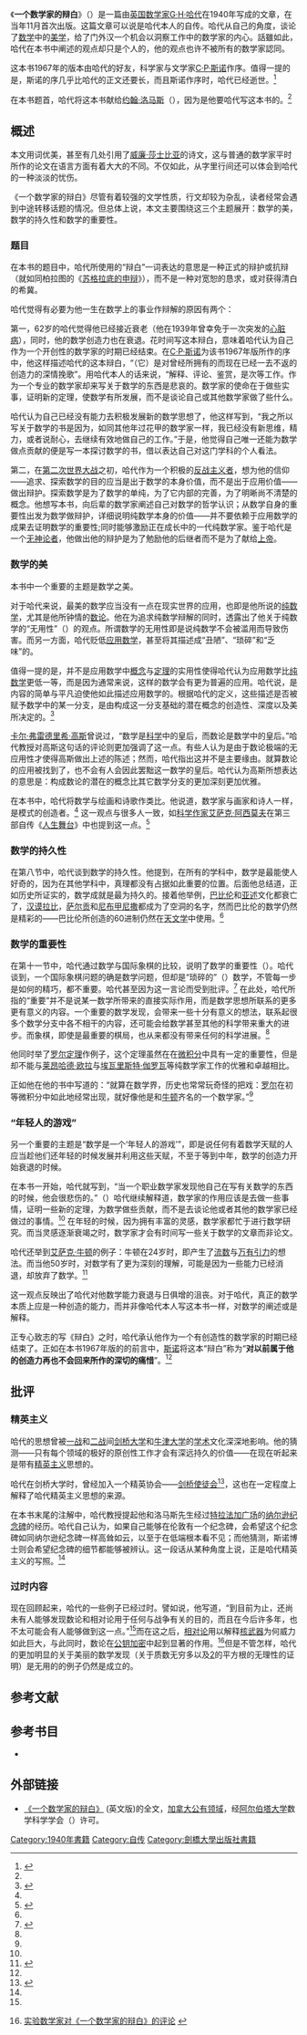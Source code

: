 {{Infobox Book 
| name = 一个数学家的辩白
| image = [[File:A_Mathematician's_Apology.jpg|200px]]
| caption = 《一个数学家的辩白》
| author = G·H·哈代
| title_orig = A Mathematician's Apology
| cover_artist = 
| country = [[英国|英国]]
| language = [[英语|英语]]
| series = 
| subject = [[数学|数学]]
| genre = 
| publisher = [[剑桥大学出版社|剑桥大学出版社]]
| release_date = 1992年1月31日（[[重印本|重印本]]）
| media_type = 
| pages = 153
| size_weight =
| format = 平装
| isbn = 9780521427067 
| oclc = 
}}
《'''一个数学家的辩白'''》（{{lang-en|''A Mathematician's Apology''}}）是一篇由[[英国|英国]][[数学家|数学家]][[G·H·哈代|G·H·哈代]]在1940年写成的文章，在当年11月首次出版。这篇文章可以说是哈代本人的自传。哈代从自己的角度，谈论了[[数学|数学]]中的[[美学|美学]]，给了门外汉一个机会以洞察工作中的数学家的内心。話雖如此，哈代在本书中阐述的观点却只是个人的，他的观点也许不被所有的数学家認同。

这本书1967年的版本由哈代的好友，科学家与文学家[[C·P·斯诺|C·P·斯诺]]作序。值得一提的是，斯诺的序几乎比哈代的正文还要长，而且斯诺作序时，哈代已经逝世。<ref name="apology">{{cite book | language = en| author = [[戈弗雷·哈罗德·哈代|戈弗雷·哈罗德·哈代]]| coauthors = | script-title = en:《一个数学家的辩白》（''A Mathematician's Apology''）| date = 1940年| publisher = [[剑桥大学出版社|剑桥大学出版社]]| isbn = 0-521-42706-1}}</ref>

在本书题首，哈代将这本书献给[[约翰·洛马斯|约翰·洛马斯]]（{{lang|en|John Lomas}}），因为是他要哈代写这本书的。<ref name="apology" />

== 概述 ==
本文用词优美，甚至有几处引用了[[威廉·莎士比亚|威廉·莎士比亚]]的诗文，这与普通的数学家平时所作的论文在语言方面有着大大的不同。不仅如此，从字里行间还可以体会到哈代的一种淡淡的忧伤。

《一个数学家的辩白》尽管有着较强的文学性质，行文却较为杂乱，读者经常会遇到中途转移话题的情况。但总体上说，本文主要围绕这三个主题展开：数学的美，数学的持久性和数学的重要性。

=== 题目 ===
在本书的题目中，哈代所使用的“辩白”一词表达的意思是一种正式的辩护或抗辩（就如同柏拉图的《[[苏格拉底的申辩|苏格拉底的申辩]]》），而不是一种对宽恕的恳求，或对获得清白的希冀。

哈代觉得有必要为他一生在数学上的事业作辩解的原因有两个：

第一，62岁的哈代觉得他已经接近衰老（他在1939年曾幸免于一次突发的[[心脏病|心脏病]]），同时，他的数学创造力也在衰退。花时间写这本辩白，意味着哈代认为自己作为一个开创性的数学家的时期已经结束。在[[C·P·斯诺|C·P·斯诺]]为该书1967年版所作的序中，他这样描述哈代的这本辩白，“（它）是对曾经所拥有的而现在已经一去不返的创造力的深情挽歌”。用哈代本人的话来说，“解释、评论、鉴赏，是次等工作。作为一个专业的数学家却来写关于数学的东西是悲哀的。数学家的使命在于做些实事，证明新的定理，使数学有所发展，而不是谈论自己或其他数学家做了些什么。

哈代认为自己已经没有能力去积极发展新的数学思想了，他这样写到，“我之所以写关于数学的书是因为，如同其他年过花甲的数学家一样，我已经没有新思维，精力，或者说耐心，去继续有效地做自己的工作。”于是，他觉得自己唯一还能为数学做点贡献的便是写一本探讨数学的书，借以表达自己对这门学科的个人看法。

第二，在[[第二次世界大战|第二次世界大战]]之初，哈代作为一个积极的[[反战主义者|反战主义者]]，想为他的信仰——追求、探索数学的目的应当是出于数学的本身价值，而不是出于应用价值——做出辩护。探索数学是为了数学的单纯，为了它内部的完善，为了明晰尚不清楚的概念。他想写本书，向后辈的数学家阐述自己对数学的哲学认识；从数学自身的重要性出发为数学做辩护，详细说明纯数学本身的价值——并不要依赖于应用数学的成果去证明数学的重要性;同时能够激励正在成长中的一代纯数学家。鉴于哈代是一个[[无神论者|无神论者]]，他做出他的辩护是为了勉励他的后继者而不是为了献给[[上帝|上帝]]。

=== 数学的美 ===
本书中一个重要的主题是数学之美。

对于哈代来说，最美的数学应当没有一点在现实世界的应用，也即是他所说的[[纯数学|纯数学]]，尤其是他所钟情的[[数论|数论]]。他在为追求纯数学辩解的同时，透露出了他关于纯数学的“无用性”（'''{{lang|en|uselessness}}'''）的观点。所谓数学的无用性即是说纯数学不会被滥用而导致伤害。而另一方面，哈代贬低[[应用数学|应用数学]]，甚至将其描述成“丑陋”、“琐碎”和“乏味”的。

值得一提的是，并不是应用数学中[[概念|概念]]与[[定理|定理]]的实用性使得哈代认为应用数学比[[纯数学|纯数学]]更低一等，而是因为通常来说，这样的数学会有更为普遍的应用。哈代说，是内容的简单与平凡迫使他如此描述应用数学的。根据哈代的定义，这些描述是否被赋予数学中的某一分支，是由构成这一分支基础的潜在概念的创造性、深度以及美所决定的。<ref name="aesthetic">{{cite web| language= en| publisher= {{lang|en|All Academic Inc.}}| script-title= en:The Aesthetic Development of Mathematicians| url= http://www.allacademic.com/meta/p_mla_apa_research_citation/1/1/7/5/3/p117536_index.html| author= {{lang|en|Silver E. and Metzger W.}}| date= 1989年| accessdate= 2008年8月27日| archive-date= 2008年6月9日| archive-url= https://web.archive.org/web/20080609085723/http://www.allacademic.com/meta/p_mla_apa_research_citation/1/1/7/5/3/p117536_index.html| dead-url= no}}</ref>

[[卡尔·弗雷德里希·高斯|卡尔·弗雷德里希·高斯]]曾说过，“数学是[[科学|科学]]中的皇后，而数论是数学中的皇后。”哈代教授对高斯这句话的评论则更加强调了这一点。有些人认为是由于数论极端的无应用性才使得高斯做出上述的陈述；然而，哈代指出这并不是主要缘由。就算数论的应用被找到了，也不会有人会因此罢黜这一数学的皇后。哈代认为高斯所想表达的意思是：构成数论的潜在的概念比其它数学分支的更加深刻更加优雅。

在本书中，哈代将数学与绘画和诗歌作类比。他说道，数学家与画家和诗人一样，是模式的创造者。<ref name="apology" /> 这一观点与很多人一致，如[[科学作家|科学作家]][[艾萨克·阿西莫夫|艾萨克·阿西莫夫]]在第三部自传《[[人生舞台|人生舞台]]》中也提到这一点。<ref name="asimov">{{cite book | language = zh-hans| author = [[艾萨克·阿西莫夫|艾萨克·阿西莫夫]]| script-title = en:《人生舞台》（''I. Asimov: A Memoir''）| date = 2002年| publisher = [[上海科技教育出版社|上海科技教育出版社]]| isbn = 9787542828576}}</ref>

=== 数学的持久性 ===
在第八节中，哈代谈到数学的持久性。他提到，在所有的学科中，数学是最能使人好奇的，因为在其他学科中，真理都没有占据如此重要的位置。后面他总结道，正如历史所证实的，数学成就是最为持久的。接着他举例，[[巴比伦|巴比伦]]和[[亚述|亚述]]文化都衰亡了，[[汉谟拉比|汉谟拉比]]，[[萨尔贡|萨尔贡]]和[[尼布甲尼撒|尼布甲尼撒]]都成为了空洞的名字，然而巴比伦的数学仍然是精彩的——巴比伦所创造的60进制仍然在[[天文学|天文学]]中使用。<ref name="apology" />

=== 数学的重要性 ===
在第十一节中，哈代通过数学与国际象棋的比较，说明了数学的重要性（{{lang|en|importance}}）。哈代谈到，一个国际象棋问题的确是数学问题，但却是“琐碎的”（{{lang|en|trivial}}）数学，不管每一步是如何的精巧，都不重要。哈代甚至因为这一言论而受到批评。<ref name="apostasy">{{cite web
 |language     = en
 |publisher    = {{lang|en|Department of Mathematics, New Brunswick, Rutgers School of Arts & Sciences}}
 |script-title = en:A Mathematician's Apostasy
 |url          = http://www.math.rutgers.edu/~sujith/apostasy.html
 |author       = {{lang|en|Sujith Vijay}}
 |accessdate   = 2008年8月27日
 |deadurl      = yes
 |archiveurl   = https://web.archive.org/web/20120830190834/http://www.math.rutgers.edu/~sujith/apostasy.html
 |archivedate  = 2012年8月30日
}}</ref> 在此处，哈代所指的“重要”并不是说某一数学所带来的直接实际作用，而是数学思想所联系的更多更有意义的内容。一个重要的数学发现，会带来一些十分有意义的想法，联系起很多个数学分支中各不相干的内容，还可能会给数学甚至其他的科学带来重大的进步。而象棋，即使是最重要的棋局，也从来都没有带来任何的科学进展。<ref name="apology" />

他同时举了[[罗尔定理|罗尔定理]]作例子，这个定理虽然在在[[微积分|微积分]]中具有一定的重要性，但是却不能与[[莱昂哈德·欧拉|莱昂哈德·欧拉]]与[[埃瓦里斯特·伽罗瓦|埃瓦里斯特·伽罗瓦]]等纯数学家工作的优雅和卓越相比。

正如他在他的书中写道的：“就算在数学界，历史也常常玩奇怪的把戏：[[米歇尔·罗尔|罗尔]]在初等微积分中如此地经常出现，就好像他是和[[牛顿|牛顿]]齐名的一个数学家。”<ref name="apology" />

=== “年轻人的游戏” ===
另一个重要的主题是“数学是一个‘年轻人的游戏’”，即是说任何有着数学天赋的人应当趁他们还年轻的时候发展并利用这些天赋，不至于等到中年，数学的创造力开始衰退的时候。

在本书一开始，哈代就写到，“当一个职业数学家发现他自己在写有关数学的东西的时候，他会很悲伤的。”（{{lang|en|It is a melancholy experience for a professional mathematician to find himself writing about mathematics.}}）哈代继续解释道，数学家的作用应该是去做一些事情，证明一些新的定理，为数学做些贡献，而不是去谈论他或者其他的数学家已经做过的事情。<ref name="apology" /> 在年轻的时候，因为拥有丰富的灵感，数学家都忙于进行数学研究。而当灵感逐渐衰竭之时，数学家才会有时间写一些关于数学的文章而非论文。

哈代还举到[[艾萨克·牛顿|艾萨克·牛顿]]的例子：牛顿在24岁时，即产生了[[流数|流数]]与[[万有引力|万有引力]]的想法。而当他50岁时，对数学有了更为深刻的理解，可能是因为一些能力已经消退，却放弃了数学。<ref name="genetics">{{cite web
 |language     = en
 |publisher    = {{lang|en|Oxford University Press}}
 |script-title = en:The Genetics of Geniuses
 |url          = http://cogprints.org/611/0/genius.html
 |author       = {{lang|en|David T. Lykken}}
 |accessdate   = 2008年8月27日
 |deadurl      = yes
 |archiveurl   = https://web.archive.org/web/20080625032148/http://cogprints.org/611/0/genius.html
 |archivedate  = 2008年6月25日
}}</ref>

这一观点反映出了哈代对他数学能力衰退与日俱增的沮丧。对于哈代，真正的数学本质上应是一种创造的能力，而并非像哈代本人写这本书一样，对数学的阐述或是解释。

正专心致志的写《辩白》之时，哈代承认他作为一个有创造性的数学家的时期已经结束了。正如在本书1967年版的的前言中，[[C·P·斯诺|斯诺]]将这本“辩白”称为“'''对以前属于他的创造力再也不会回来所作的深切的痛惜'''”。<ref name="apology" />

== 批评 ==
=== 精英主义 ===
哈代的思想曾被[[一战|一战]]和[[二战|二战]]间[[剑桥大学|剑桥大学]]和[[牛津大学|牛津大学]]的[[学术|学术]]文化深深地影响。他的猜测——只有每个领域的极好的原创性工作才会有深远持久的价值——在现在听起来是带有[[精英主义|精英主义]]思想的。

哈代在剑桥大学时，曾经加入一个精英协会——[[剑桥使徒|剑桥使徒会]]<ref name="apostles">{{cite web
|language = en
|publisher = {{lang|en|Modern Humanities}}
|script-title = en:The Apostles
|url = http://www.modern-humanities.info/groups/apostles.htm
|author = {{lang|en|Cambridge Apostles}}
|date = 2005年9月1日
|accessdate = 2008年8月27日
|archive-url = https://web.archive.org/web/20081010135732/http://www.modern-humanities.info/groups/apostles.htm
|archive-date = 2008年10月10日
|dead-url = yes
}}</ref>，这也在一定程度上解释了哈代精英主义思想的来源。

在本书末尾的注解中，哈代教授提起他和洛马斯先生经过[[特拉法加广场|特拉法加广场]]的[[纳尔逊纪念柱|纳尔逊纪念碑]]的经历。哈代自己认为，如果自己能够在伦敦有一个纪念碑，会希望这个纪念碑如同纳尔逊纪念碑一样高耸如云，以至于在低端根本看不见；而他猜测，斯诺博士则会希望纪念碑的细节都能够被辨认。这一段话从某种角度上说，正是哈代精英主义的写照。<ref name="apology" />

=== 过时内容 ===
现在回顾起来，哈代的一些例子已经过时。譬如说，他写道，“到目前为止，还尚未有人能够发现数论和相对论用于任何与战争有关的目的，而且在今后许多年，也不太可能会有人能够做到这一点。”<ref name="apology" />而在这之后，[[相对论|相对论]]用以解释[[核武器|核武器]]为何威力如此巨大，与此同时，数论在[[公钥加密|公钥加密]]中起到显著的作用。<ref>{{en icon}}[http://oldweb.cecm.sfu.ca/personal/jborwein/apaper.ps 实验数学家{{lang|en|Jonathan Borwein}}对《一个数学家的辩白》的评论] {{Wayback|url=http://oldweb.cecm.sfu.ca/personal/jborwein/apaper.ps |date=20061115021842 }}</ref>但是不管怎样，哈代的更加明显的关于美丽的数学发现（关于质数无穷多以及[[2|2]]的平方根的无理性的证明）是无用的的例子仍然是成立的。

== 参考文献 ==
{{reflist|2}}

== 参考书目 ==
* {{cite book
|language = en
|author = {{lang|en|David Leavitt}}
|script-title = en:The Indian Clerk
|date = 2007年9月4日
|location = [[美国|美国]]
|publisher = {{lang|en|Bloomsbury USA}}
|isbn = 978-1596910409}}

== 外部链接 ==
* [http://www.math.ualberta.ca/~mss/misc/A%20Mathematician's%20Apology.pdf 《一个数学家的辩白》]{{Wayback|url=http://www.math.ualberta.ca/~mss/misc/A%20Mathematician%27s%20Apology.pdf |date=20170713003546 }} (英文版)的全文，[[加拿大|加拿大]][[公有领域|公有领域]]，经[[阿尔伯塔大学|阿尔伯塔大学]]数学科学学会（{{lang|en|University of Alberta Mathematical Science Society}}）许可。

[[Category:1940年書籍|Category:1940年書籍]]
[[Category:自传|Category:自传]]
[[Category:劍橋大學出版社書籍|Category:劍橋大學出版社書籍]]